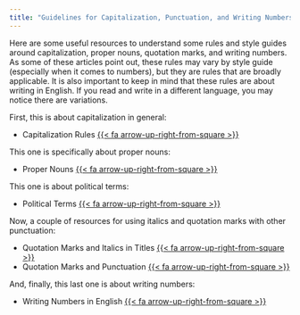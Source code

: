 ```yaml
---
title: "Guidelines for Capitalization, Punctuation, and Writing Numbers"
---
```


Here are some useful resources to understand some rules and style guides around capitalization, proper nouns, quotation marks, and writing numbers. As some of these articles point out, these rules may vary by style guide (especially when it comes to numbers), but they are rules that are broadly applicable. It is also important to keep in mind that these rules are about writing in English. If you read and write in a different language, you may notice there are variations.


First, this is about capitalization in general:

- Capitalization Rules [{{< fa arrow-up-right-from-square >}}](https://www.grammarly.com/blog/capitalization-rules/)
 

This one is specifically about proper nouns:

- Proper Nouns [{{< fa arrow-up-right-from-square >}}](https://www.grammarly.com/blog/proper-nouns/)
 

This one is about political terms:

- Political Terms [{{< fa arrow-up-right-from-square >}}](https://www.btb.termiumplus.gc.ca/tpv2guides/guides/wrtps/index-eng.html?lang=eng&lettr=indx_catlog_c&page=92qEvn94HDfI.html)
 

Now, a couple of resources for using italics and quotation marks with other punctuation:

- Quotation Marks and Italics in Titles [{{< fa arrow-up-right-from-square >}}](https://www.grammarly.com/blog/quotation-marks/)
- Quotation Marks and Punctuation [{{< fa arrow-up-right-from-square >}}](https://owl.purdue.edu/owl/general_writing/punctuation/quotation_marks/more_quotation_mark_rules.html)
 

And, finally, this last one is about writing numbers:

- Writing Numbers in English [{{< fa arrow-up-right-from-square >}}](https://www.scribendi.com/academy/articles/when_to_spell_out_numbers_in_writing.en.html)
